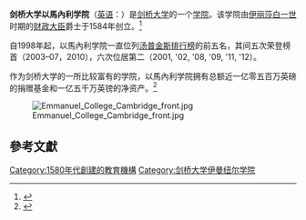 {{Infobox Cambridge college
| name               = 以馬內利学院
| infobox_colour     = #000066
| text_colour        = 
| link_colour        = #FF6699
| image              = [[File:Emmanuel_College_Crest.svg|128px]][[Image:The_Chapel_Emmanuel_College2.jpg|288px]]
| colours            = <td bgcolor="#000066"> </td>
<td bgcolor="#000066"> </td>
<td bgcolor="#000066"> </td>
<td bgcolor="#FF6699"> </td>
<td bgcolor="#000066"> </td>
<td bgcolor="#000066"> </td>
<td bgcolor="#000066"> </td>
<td bgcolor="#FF6699"> </td>
<td bgcolor="#000066"> </td>
<td bgcolor="#000066"> </td>
<td bgcolor="#000066"> </td>
| full_name          = 以馬內利学院
| latin_name         = 
| latin_motto        = 
| english_motto      = 
| founder            = 
| founder_pl         =
| named_for          = [[耶稣|拿撒勒人耶稣]]（以馬內利）
| established        = 1584年
| old_names          = 
| location           = 圣安德烈街
| women_only         = 
| mature_students    = 
| head_label         = Master
| head               = 理查德·威尔逊
| undergraduates     = 465
| graduates          = 185
| sister_college     = 牛津大学埃克塞特大学
| sister_college_pl  = 
| homepage           = http://www.emma.cam.ac.uk/
}}
'''剑桥大学以馬內利学院'''（[[英语|英语]]：'''{{lang|en|Emmanuel College, Cambridge}}'''）是[[剑桥大学|剑桥大学]]的一个[[剑桥大学学院列表|学院]]。该学院由[[伊丽莎白一世|伊丽莎白一世]]时期的[[財政大臣_(英國)|财政大臣]]{{le|沃爾特·米爾德邁|Walter Mildmay}}爵士于1584年创立。<ref>{{cite book |author=Sarah Bendall, Christopher Brooke, Patrick Collinson  |title=''A History of Emmanuel College'' |year=1992 |publisher=Boydell Press  |isbn=978-0851153933 }}</ref>

自1998年起，以馬內利学院一直位列[[汤普金斯排行榜|汤普金斯排行榜]]的前五名，其间五次荣登榜首（2003–07，2010），六次位居第二（2001, '02, '08, '09, '11, '12）。

作为剑桥大学的一所比较富有的学院，以馬內利学院拥有总额近一亿零五百万英磅的捐赠基金和一亿五千万英镑的净资产。<ref>{{cite web |url=https://www.emma.cam.ac.uk/about/official/docs/AnnualAccounts.pdf |title=存档副本 |accessdate=2014-09-13 |deadurl=yes |archiveurl=https://web.archive.org/web/20131031222618/https://www.emma.cam.ac.uk/about/official/docs/AnnualAccounts.pdf |archivedate=2013-10-31 }}</ref>

[[Image:Emmanuel_College_Cambridge_front.jpg|thumb]]

== 參考文獻 ==
<references/>

{{University of Cambridge}}

[[Category:1580年代創建的教育機構|Category:1580年代創建的教育機構]]
[[Category:剑桥大学伊曼纽尔学院|Category:剑桥大学伊曼纽尔学院]]